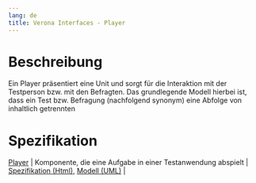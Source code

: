 ```yaml
---
lang: de
title: Verona Interfaces - Player
---
```


# Beschreibung

Ein Player präsentiert eine Unit und sorgt für die Interaktion mit der Testperson bzw. mit den Befragten. Das grundlegende Modell hierbei ist, dass ein Test bzw. Befragung (nachfolgend synonym) eine Abfolge von inhaltlich getrennten 

# Spezifikation

| [Player](https://github.com/verona-interfaces/player#readme) | Komponente, die eine Aufgabe in einer Testanwendung abspielt | [Spezifikation (Html)](https://verona-interfaces.github.io/player/), [Modell (UML)](https://github.com/verona-interfaces/player/blob/master/model/model.md) |